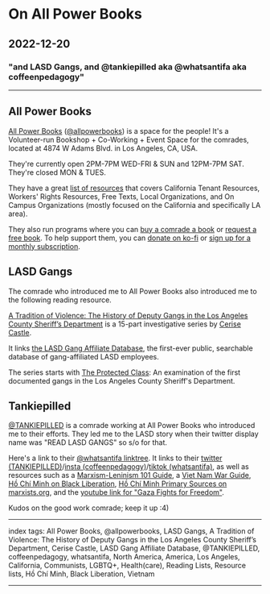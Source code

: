 # On All Power Books

## 2022-12-20

### "and LASD Gangs, and @tankiepilled aka @whatsantifa aka coffeenpedagogy"

---

## All Power Books

[All Power Books](https://allpowerbooks.org/) ([@allpowerbooks](https://twitter.com/allpowerbooks)) is a space for the people! It's a Volunteer-run Bookshop + Co-Working + Event Space for the comrades, located at 4874 W Adams Blvd. in Los Angeles, CA, USA.

They're currently open 2PM-7PM WED-FRI & SUN and 12PM-7PM SAT. They're closed MON & TUES.

They have a great [list of resources](https://allpowerbooks.org/pages/resources) that covers California Tenant Resources, Workers' Rights Resources, Free Texts, Local Organizations, and On Campus Organizations (mostly focused on the California and specifically LA area).

They also run programs where you can [buy a comrade a book](https://allpowerbooks.org/products/buy-a-comrade-a-book) or [request a free book](https://forms.gle/a6c8yaGqJ5Eay66u9). To help support them, you can [donate on ko-fi](https://ko-fi.com/allpower) or [sign up for a monthly subscription](https://allpowerbooks.org/products/60-subscription-1).

## LASD Gangs

The comrade who introduced me to All Power Books also introduced me to the following reading resource.

[A Tradition of Violence: The History of Deputy Gangs in the Los Angeles County Sheriff’s Department](https://knock-la.com/tradition-of-violence-lasd-gang-history/) is a 15-part investigative series by [Cerise Castle](https://knock-la.com/author/cerisecastle/).

It links [the LASD Gang Affiliate Database](https://lasdgangs.knock-la.com/), the first-ever public, searchable database of gang-affiliated LASD employees.

The series starts with [The Protected Class](https://knock-la.com/lasd-gangs-little-devils-wayside-whities-cavemen-vikings/): An examination of the first documented gangs in the Los Angeles County Sheriff's Department.

## Tankiepilled

[@TANKIEPILLED](https://twitter.com/TANKIEPILLED) is a comrade working at All Power Books who introduced me to their efforts. They led me to the LASD story when their twitter display name was "READ LASD GANGS" so s/o for that.

Here's a link to their [@whatsantifa linktree](https://linktr.ee/whatsantifa). It links to their [twitter (TANKIEPILLED)](https://twitter.com/TANKIEPILLED)/[insta (coffeenpedagogy)](https://instagram.com/coffeenpedagogy)/[tiktok (whatsantifa)](https://tiktok.com/@whatsantifa), as well as resources such as a [Marxism-Leninism 101 Guide](https://soyouwanttorevolution.carrd.co/), a [Viet Nam War Guide](https://docs.google.com/document/d/1nC6ZjKwN3NicV6z1PXcKoS6p-01rhEBQyJSynPtb6lE/), [Hồ Chí Minh on Black Liberation](https://www.workers.org/2018/02/35459/), [Hồ Chí Minh Primary Sources on marxists.org](https://www.marxists.org/reference/archive/ho-chi-minh/index.htm), and the [youtube link for "Gaza Fights for Freedom"](https://www.youtube.com/watch?v=HnZSaKYmP2s&ab_channel=EmpireFiles).

Kudos on the good work comrade; keep it up :4)

---

index tags: All Power Books, @allpowerbooks, LASD Gangs, A Tradition of Violence: The History of Deputy Gangs in the Los Angeles County Sheriff’s Department, Cerise Castle, LASD Gang Affiliate Database, @TANKIEPILLED, coffeenpedagogy, whatsantifa, North America, America, Los Angeles, California, Communists, LGBTQ+, Health(care), Reading Lists, Resource lists, Hồ Chí Minh, Black Liberation, Vietnam

---
